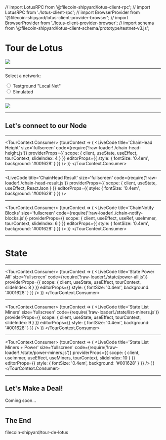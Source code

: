 // import LotusRPC from '@filecoin-shipyard/lotus-client-rpc';
// import LotusRPC from './lotus-client-rpc';
// import BrowserProvider from '@filecoin-shipyard/lotus-client-provider-browser';
// import BrowserProvider from './lotus-client-provider-browser';
// import schema from '@filecoin-shipyard/lotus-client-schema/prototype/testnet-v3.js';

<Head>
  <title>Tour de Lotus</title>
</Head>

<div style={{display: 'flex', margin: '5rem', height: '90vh', alignItems: 'center'}}>
  <div style={{width: '50%'}}>
    <h1 style={{fontSize: '60pt'}}>Tour de Lotus</h1>
  </div>
  <div style={{width: '50%', height: '100%'}}>
    <img style={{height: '100%'}} src='./images/tour-de-lotus.jpg' />
  </div>
</div>

---

Select a network:

<div>
  <input type='radio' name='net' value='localnet' defaultChecked={true} />
  Testground "Local Net"
</div>
<div>
  <input type='radio' name='net' value='simulated' />
  Simulated
</div>

---

<div>
  <img style={{height: '100%'}} src='./images/three-miners.jpg' />
</div>

---

## Let's connect to our Node

---

<TourContext.Consumer>
  {tourContext => (
    <LiveCode
      title='ChainHead Height'
      size='fullscreen'
      code={require('!raw-loader!./chain-head-height.js')}
      providerProps={{
        scope: {
          client,
          useState,
          useEffect,
          tourContext,
          slideIndex: 4
        }
      }}
      editorProps={{ style: { fontSize: '0.4em', background: '#001628' } }}
    />
  )}
</TourContext.Consumer>

---

<LiveCode
  title='ChainHead Result'
  size='fullscreen'
  code={require('!raw-loader!./chain-head-result.js')}
  providerProps={{
    scope: {
      client,
      useState,
      useEffect,
      ReactJson
    }
  }}
  editorProps={{ style: { fontSize: '0.4em', background: '#001628' } }}
/>

---

<TourContext.Consumer>
  {tourContext => (
    <LiveCode
      title='ChainNotify Blocks'
      size='fullscreen'
      code={require('!raw-loader!./chain-notify-blocks.js')}
      providerProps={{
        scope: {
          client,
          useEffect,
          useRef,
          useImmer,
          tourContext,
          slideIndex: 6
        }
      }}
      editorProps={{ style: { fontSize: '0.4em', background: '#001628' } }}
    />
  )}
</TourContext.Consumer>

---

# State

---

<TourContext.Consumer>
  {tourContext => (
    <LiveCode
      title='State Power All'
      size='fullscreen'
      code={require('!raw-loader!./state/power-all.js')}
      providerProps={{
        scope: {
          client,
          useState,
          useEffect,
          tourContext,
          slideIndex: 8
        }
      }}
      editorProps={{ style: { fontSize: '0.4em', background: '#001628' } }}
    />
  )}
</TourContext.Consumer>

---

<TourContext.Consumer>
  {tourContext => (
    <LiveCode
      title='State List Miners'
      size='fullscreen'
      code={require('!raw-loader!./state/list-miners.js')}
      providerProps={{
        scope: {
          client,
          useState,
          useEffect,
          tourContext,
          slideIndex: 9
        }
      }}
      editorProps={{ style: { fontSize: '0.4em', background: '#001628' } }}
    />
  )}
</TourContext.Consumer>

---

<TourContext.Consumer>
  {tourContext => (
    <LiveCode
      title='State List Miners + Power'
      size='fullscreen'
      code={require('!raw-loader!./state/power-miners.js')}
      providerProps={{
        scope: {
          client,
          useImmer,
          useEffect,
          useMiners,
          tourContext,
          slideIndex: 10
        }
      }}
      editorProps={{ style: { fontSize: '0.4em', background: '#001628' } }}
    />
  )}
</TourContext.Consumer>

---

## Let's Make a Deal!

Coming soon...

---

## The End

filecoin-shipyard/tour-de-lotus